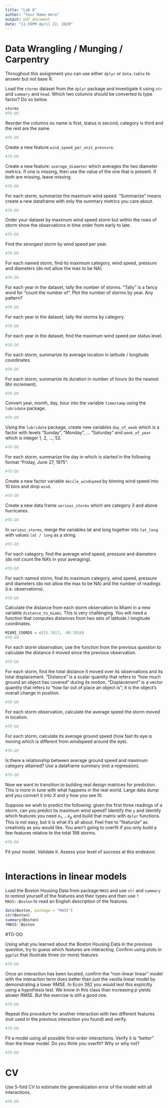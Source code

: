 ```yaml
---
title: "Lab 8"
author: "Your Name Here"
output: pdf_document
date: "11:59PM April 22, 2020"
---
```


# Data Wrangling / Munging / Carpentry

Throughout this assignment you can use either `dplyr` or `data.table` to answer but not base R.

Load the `storms` dataset from the `dplyr` package and investigate it using `str` and `summary` and `head`. Which two columns should be converted to type factor? Do so below.

```r
storms
#TO-DO
```

Reorder the columns so name is first, status is second, category is third and the rest are the same.

```r
#TO-DO
```


Create a new feature `wind_speed_per_unit_pressure`.

```r
#TO-DO
```

Create a new feature: `average_diameter` which averages the two diameter metrics. If one is missing, then use the value of the one that is present. If both are missing, leave missing.

```r
#TO-DO
```


For each storm, summarize the maximum wind speed. "Summarize" means create a new dataframe with only the summary metrics you care about.

```r
#TO-DO
```

Order your dataset by maximum wind speed storm but within the rows of storm show the observations in time order from early to late.

```r
#TO-DO
```

Find the strongest storm by wind speed per year.

```r
#TO-DO
```

For each named storm, find its maximum category, wind speed, pressure and diameters (do not allow the max to be NA).

```r
#TO-DO
```


For each year in the dataset, tally the number of storms. "Tally" is a fancy word for "count the number of". Plot the number of storms by year. Any pattern?

```r
#TO-DO
```

For each year in the dataset, tally the storms by category.

```r
#TO-DO
```

For each year in the dataset, find the maximum wind speed per status level.

```r
#TO-DO
```

For each storm, summarize its average location in latitude / longitude coordinates.

```r
#TO-DO
```

For each storm, summarize its duration in number of hours (to the nearest 6hr increment).

```r
#TO-DO
```

Convert year, month, day, hour into the variable `timestamp` using the `lubridate` package.

```r
#TO-DO
```

Using the `lubridate` package, create new variables `day_of_week` which is a factor with levels "Sunday", "Monday", ... "Saturday" and `week_of_year` which is integer 1, 2, ..., 52.

```r
#TO-DO
```

For each storm, summarize the day in which is started in the following format "Friday, June 27, 1975".

```r
#TO-DO
```

Create a new factor variable `decile_windspeed` by binning wind speed into 10 bins and drop `wind`.

```r
#TO-DO
```

Create a new data frame `serious_storms` which are category 3 and above hurricanes.

```r
#TO-DO
```

In `serious_storms`, merge the variables lat and long together into `lat_long` with values `lat / long` as a string.

```r
#TO-DO
```

For each category, find the average wind speed, pressure and diameters (do not count the NA's in your averaging).

```r
#TO-DO
```

For each named storm, find its maximum category, wind speed, pressure and diameters (do not allow the max to be NA) and the number of readings (i.e. observations).

```r
#TO-DO
```

Calculate the distance from each storm observation to Miami in a new variable `distance_to_miami`. This is very challenging. You will need a function that computes distances from two sets of latitude / longitude coordinates. 

```r
MIAMI_COORDS = c(25.7617, -80.1918)
#TO-DO
```

For each storm observation, use the function from the previous question to calculate the distance it moved since the previous observation.

```r
#TO-DO
```

For each storm, find the total distance it moved over its observations and its total displacement. "Distance" is a scalar quantity that refers to "how much ground an object has covered" during its motion. "Displacement" is a vector quantity that refers to "how far out of place an object is"; it is the object's overall change in position.

```r
#TO-DO
```

For each storm observation, calculate the average speed the storm moved in location.

```r
#TO-DO
```

For each storm, calculate its average ground speed (how fast its eye is moving which is different from windspeed around the eye).

```r
#TO-DO
```

Is there a relationship between average ground speed and maximum category attained? Use a dataframe summary (not a regression).

```r
#TO-DO
```

Now we want to transition to building real design matrices for prediction. This is more in tune with what happens in the real world. Large data dump and you convert it into $X$ and $y$ how you see fit.

Suppose we wish to predict the following: given the first three readings of a storm, can you predict its maximum wind speed? Identify the `y` and identify which features you need $x_1, ... x_p$ and build that matrix with `dplyr` functions. This is not easy, but it is what it's all about. Feel free to "featurize" as creatively as you would like. You aren't going to overfit if you only build a few features relative to the total 198 storms.

```r
#TO-DO
```

Fit your model. Validate it. Assess your level of success at this endeavor.
 
```r

```


# Interactions in linear models

Load the Boston Housing Data from package `MASS` and use `str` and `summary` to remind yourself of the features and their types and then use `?MASS::Boston` to read an English description of the features.

```r
data(Boston, package = "MASS")
str(Boston)
summary(Boston)
?MASS::Boston
```

#TO-DO

Using what you learned about the Boston Housing Data in the previous question, try to guess which features are interacting. Confirm using plots in `ggplot` that illustrate three (or more) features.

```r
#TO-DO
```

Once an interaction has been located, confirm the "non-linear linear" model with the interaction term does better than just the vanilla linear model by demonstrating a lower RMSE. In Econ 382 you would test this explicitly using a hypothesis test. We know in this class than increasing $p$ yields alower RMSE. But the exercise is still a good one.

```r
#TO-DO
```

Repeat this procedure for another interaction with two different features (not used in the previous interaction you found) and verify.

```r
#TO-DO
```

Fit a model using all possible first-order interactions. Verify it is "better" than the linear model. Do you think you overfit? Why or why not?

```r
#TO-DO
```

# CV

Use 5-fold CV to estimate the generalization error of the model with all interactions.

```r
#TO-DO
```





